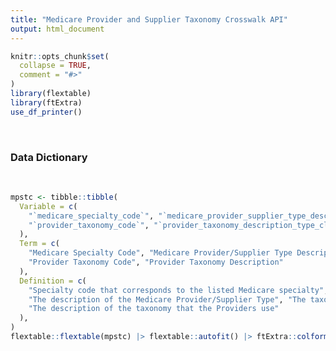 ```yaml
---
title: "Medicare Provider and Supplier Taxonomy Crosswalk API"
output: html_document
---
```


```r
knitr::opts_chunk$set(
  collapse = TRUE,
  comment = "#>"
)
library(flextable)
library(ftExtra)
use_df_printer()
```

<br>

### Data Dictionary

<br>

```r
mpstc <- tibble::tibble(
  Variable = c(
    "`medicare_specialty_code`", "`medicare_provider_supplier_type_description`",
    "`provider_taxonomy_code`", "`provider_taxonomy_description_type_classification_specialization`"
  ),
  Term = c(
    "Medicare Specialty Code", "Medicare Provider/Supplier Type Description",
    "Provider Taxonomy Code", "Provider Taxonomy Description"
  ),
  Definition = c(
    "Specialty code that corresponds to the listed Medicare specialty",
    "The description of the Medicare Provider/Supplier Type", "The taxonomy codes the Providers use",
    "The description of the taxonomy that the Providers use"
  ),
)
flextable::flextable(mpstc) |> flextable::autofit() |> ftExtra::colformat_md() |> flextable::theme_vanilla()
```


<br><br>
